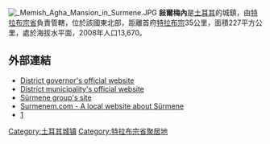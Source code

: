 [[Image:_Memish_Agha_Mansion_in_Surmene.JPG|thumb]]	
'''敍爾梅內'''是[[土耳其|土耳其]]的城鎮，由[[特拉布宗省|特拉布宗省]]負責管轄，位於該國東北部，距離首府[[特拉布宗|特拉布宗]]35公里，面積227平方公里，處於海拔水平面，2008年人口13,670。

==外部連結==
* [http://www.surmene.gov.tr/ District governor's official website] {{Wayback|url=http://www.surmene.gov.tr/ |date=20120721012429 }}
* [http://www.surmene.bel.tr/ District municipality's official website] {{Wayback|url=http://www.surmene.bel.tr/ |date=20120616160653 }}
* [http://groups-beta.google.com/group/Surmenem?lnk=li/ Sürmene group's site]
* [https://archive.is/20130104223519/http://www.surmenem.com/ Surmenem.com - A local website about Sürmene]
* [http://www.alibaki.com.tr] {{Wayback|url=http://www.alibaki.com.tr/ |date=20200810155539 }}

{{coord|40|46|50|N|39|48|44|E|region:TR-61_type:adm1st|display=title}}

{{Turkey-geo-stub}}
[[Category:土耳其城镇|Category:土耳其城镇]]
[[Category:特拉布宗省聚居地|Category:特拉布宗省聚居地]]